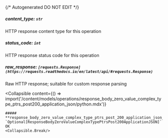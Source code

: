 {/* Autogenerated DO NOT EDIT  */}

##### **content_type:** `str`
HTTP response content type for this operation

##### **status_code:** `int`
HTTP response status code for this operation

##### **raw_response:** `[requests.Response](https://requests.readthedocs.io/en/latest/api/#requests.Response)`
Raw HTTP response; suitable for custom response parsing

<Collapsible
    content={() => import('/content/models/operations/response_body_zero_value_complex_type_ptrs_post200_application_json/python.mdx')}
>
    ##### **response_body_zero_value_complex_type_ptrs_post_200_application_json_object:** `Optional[ResponseBodyZeroValueComplexTypePtrsPost200ApplicationJSON]`
    OK
    <Collapsible.Break/>
</Collapsible>

